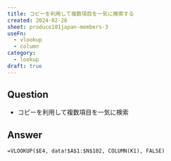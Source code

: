 ```yaml
---
title: コピーを利用して複数項目を一気に検索する
created: 2024-02-26
sheet: produce101japan-members-3
useFn:
  - vlookup
  - column
category:
  - lookup
draft: true
---
```


## Question

- コピーを利用して複数項目を一気に検索

## Answer

```
=VLOOKUP($E4, data!$A$1:$N$102, COLUMN(K1), FALSE)
```
